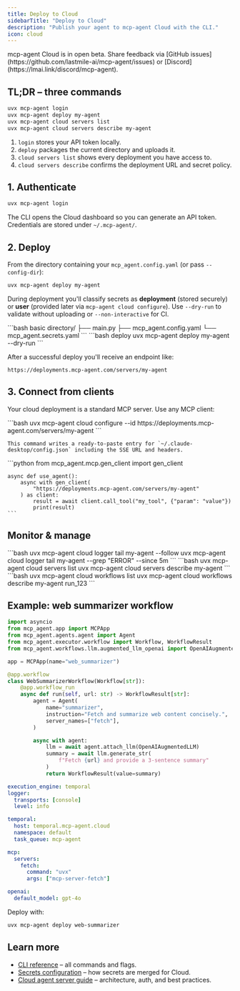 ```yaml
---
title: Deploy to Cloud
sidebarTitle: "Deploy to Cloud"
description: "Publish your agent to mcp-agent Cloud with the CLI."
icon: cloud
---
```


<Info>
  mcp-agent Cloud is in open beta. Share feedback via [GitHub issues](https://github.com/lastmile-ai/mcp-agent/issues) or [Discord](https://lmai.link/discord/mcp-agent).
</Info>

## TL;DR – three commands

```bash
uvx mcp-agent login
uvx mcp-agent deploy my-agent
uvx mcp-agent cloud servers list
uvx mcp-agent cloud servers describe my-agent
```

1. `login` stores your API token locally.
2. `deploy` packages the current directory and uploads it.
3. `cloud servers list` shows every deployment you have access to.
4. `cloud servers describe` confirms the deployment URL and secret policy.

## 1. Authenticate

```bash
uvx mcp-agent login
```

The CLI opens the Cloud dashboard so you can generate an API token. Credentials are stored under `~/.mcp-agent/`.

## 2. Deploy

From the directory containing your `mcp_agent.config.yaml` (or pass `--config-dir`):

```bash
uvx mcp-agent deploy my-agent
```

During deployment you'll classify secrets as **deployment** (stored securely) or **user** (provided later via `mcp-agent cloud configure`). Use `--dry-run` to validate without uploading or `--non-interactive` for CI.

<CodeGroup>
```bash basic
directory/
├── main.py
├── mcp_agent.config.yaml
└── mcp_agent.secrets.yaml
```
```bash deploy
uvx mcp-agent deploy my-agent --dry-run
```
</CodeGroup>

After a successful deploy you'll receive an endpoint like:

```
https://deployments.mcp-agent.com/servers/my-agent
```

## 3. Connect from clients

Your cloud deployment is a standard MCP server. Use any MCP client:

<Tabs>
  <Tab title="Claude Desktop">
    ```bash
    uvx mcp-agent cloud configure --id https://deployments.mcp-agent.com/servers/my-agent
    ```

    This command writes a ready-to-paste entry for `~/.claude-desktop/config.json` including the SSE URL and headers.
  </Tab>

  <Tab title="Python">
    ```python
    from mcp_agent.mcp.gen_client import gen_client

    async def use_agent():
        async with gen_client(
            "https://deployments.mcp-agent.com/servers/my-agent"
        ) as client:
            result = await client.call_tool("my_tool", {"param": "value"})
            print(result)
    ```
  </Tab>
</Tabs>

## Monitor & manage

<Tabs>
  <Tab title="Logs">
    ```bash
    uvx mcp-agent cloud logger tail my-agent --follow
    uvx mcp-agent cloud logger tail my-agent --grep "ERROR" --since 5m
    ```
  </Tab>
  <Tab title="Servers">
    ```bash
    uvx mcp-agent cloud servers list
    uvx mcp-agent cloud servers describe my-agent
    ```
  </Tab>
  <Tab title="Workflows">
    ```bash
    uvx mcp-agent cloud workflows list
    uvx mcp-agent cloud workflows describe my-agent run_123
    ```
  </Tab>
</Tabs>

## Example: web summarizer workflow

```python main.py
import asyncio
from mcp_agent.app import MCPApp
from mcp_agent.agents.agent import Agent
from mcp_agent.executor.workflow import Workflow, WorkflowResult
from mcp_agent.workflows.llm.augmented_llm_openai import OpenAIAugmentedLLM

app = MCPApp(name="web_summarizer")

@app.workflow
class WebSummarizerWorkflow(Workflow[str]):
    @app.workflow_run
    async def run(self, url: str) -> WorkflowResult[str]:
        agent = Agent(
            name="summarizer",
            instruction="Fetch and summarize web content concisely.",
            server_names=["fetch"],
        )

        async with agent:
            llm = await agent.attach_llm(OpenAIAugmentedLLM)
            summary = await llm.generate_str(
                f"Fetch {url} and provide a 3-sentence summary"
            )
            return WorkflowResult(value=summary)
```

```yaml mcp_agent.config.yaml
execution_engine: temporal
logger:
  transports: [console]
  level: info

temporal:
  host: temporal.mcp-agent.cloud
  namespace: default
  task_queue: mcp-agent

mcp:
  servers:
    fetch:
      command: "uvx"
      args: ["mcp-server-fetch"]

openai:
  default_model: gpt-4o
```

Deploy with:

```bash
uvx mcp-agent deploy web-summarizer
```

## Learn more

- [CLI reference](/reference/cli) – all commands and flags.
- [Secrets configuration](/mcp-agent-sdk/core-components/configuring-your-application#secrets) – how secrets are merged for Cloud.
- [Cloud agent server guide](/cloud/agent-server) – architecture, auth, and best practices.
